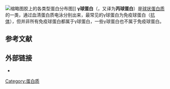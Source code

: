 {{unreferenced|time=2018-08-23T23:49:19+00:00}}
{{lowercase}}
[[File:Electrophoresis.png|缩略图]]胶上的各类型蛋白分布图]]
'''γ球蛋白'''（{{lang-en|Gamma globulins}}，又译为'''丙球蛋白'''）是[[球蛋白|球状蛋白质]]的一类，通过血清蛋白质电泳分别出来，最常见的γ球蛋白为免疫球蛋白（[[抗体|抗体]]），但并非所有免疫球蛋白都属于γ球蛋白，一些γ球蛋白也不属于免疫球蛋白。 

== 参考文献 ==
{{Reflist|30em}}

== 外部链接 ==
* {{MeshName|gamma-Globulins}}
{{球状蛋白质}}
[[Category:蛋白质|Category:蛋白质]]
{{生物学小作品}}